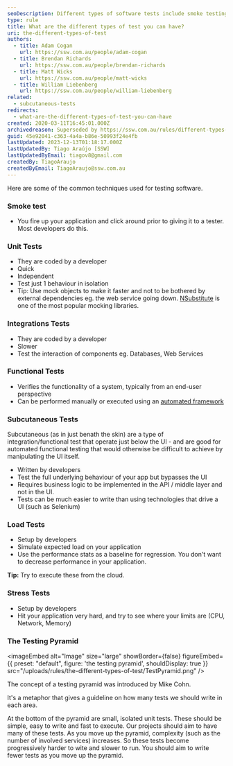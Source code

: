 ```yaml
---
seoDescription: Different types of software tests include smoke testing, unit tests, integration tests, functional tests, subcutaneous tests, load tests, and stress tests, each serving a unique purpose in ensuring application quality.
type: rule
title: What are the different types of test you can have?
uri: the-different-types-of-test
authors:
  - title: Adam Cogan
    url: https://ssw.com.au/people/adam-cogan
  - title: Brendan Richards
    url: https://ssw.com.au/people/brendan-richards
  - title: Matt Wicks
    url: https://ssw.com.au/people/matt-wicks
  - title: William Liebenberg
    url: https://ssw.com.au/people/william-liebenberg
related:
  - subcutaneous-tests
redirects:
  - what-are-the-different-types-of-test-you-can-have
created: 2020-03-11T16:45:01.000Z
archivedreason: Superseded by https://ssw.com.au/rules/different-types-of-testing
guid: 45e92041-c363-4a4a-b86e-50993f24e4fb
lastUpdated: 2023-12-13T01:18:17.000Z
lastUpdatedBy: Tiago Araújo [SSW]
lastUpdatedByEmail: tiagov8@gmail.com
createdBy: TiagoAraujo
createdByEmail: TiagoAraujo@ssw.com.au
---
```


Here are some of the common techniques used for testing software.
### Smoke test

- You fire up your application and click around prior to giving it to a tester. Most developers do this.

### Unit Tests

- They are coded by a developer
- Quick
- Independent
- Test just 1 behaviour in isolation
- Tip: Use mock objects to make it faster and not to be bothered by external dependencies eg. the web service going down. [NSubstitute](https://nsubstitute.github.io/) is one of the most popular mocking libraries.

### Integrations Tests

- They are coded by a developer
- Slower
- Test the interaction of components eg. Databases, Web Services

### Functional Tests

- Verifies the functionality of a system, typically from an end-user perspective
- Can be performed manually or executed using an [automated framework](/automated-ui-testing)

### Subcutaneous Tests

Subcutaneous (as in just benath the skin) are a type of integration/functional test that operate just below the UI - and are good for automated functional testing that would otherwise be difficult to achieve by manipulating the UI itself.

- Written by developers
- Test the full underlying behaviour of your app but bypasses the UI
- Requires business logic to be implemented in the API / middle layer and not in the UI.
- Tests can be much easier to write than using technologies that drive a UI (such as Selenium)

### Load Tests

- Setup by developers
- Simulate expected load on your application
- Use the performance stats as a baseline for regression. You don't want to decrease performance in your application.

**Tip:** Try to execute these from the cloud.

### Stress Tests

- Setup by developers
- Hit your application very hard, and try to see where your limits are (CPU, Network, Memory)

### The Testing Pyramid


<imageEmbed
  alt="Image"
  size="large"
  showBorder={false}
  figureEmbed={{
    preset: "default",
    figure: 'the testing pyramid',
    shouldDisplay: true
  }}
  src="/uploads/rules/the-different-types-of-test/TestPyramid.png"
/>

The concept of a testing pyramid was introduced by Mike Cohn.

It's a metaphor that gives a guideline on how many tests we should write in each area.

At the bottom of the pyramid are small, isolated unit tests. These should be simple, easy to write and fast to execute. Our projects should aim to have many of these tests. As you move up the pyramid, complexity (such as the number of involved services) increases. So these tests become progressively harder to wite and slower to run. You should aim to write fewer tests as you move up the pyramid.

